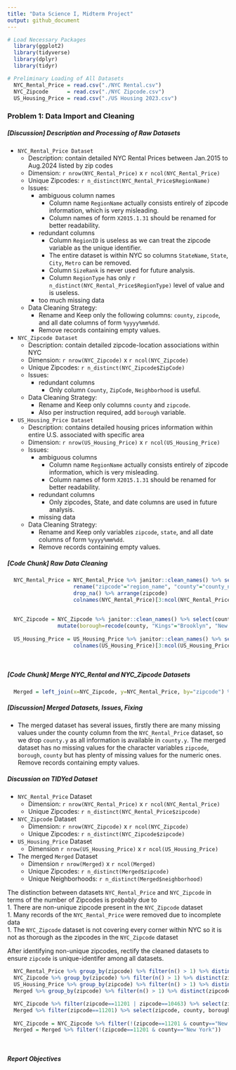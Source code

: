 ```yaml
---
title: "Data Science I, Midterm Project"
output: github_document
---
```


```r
# Load Necessary Packages
  library(ggplot2)
  library(tidyverse)
  library(dplyr)
  library(tidyr)

# Preliminary Loading of All Datasets
  NYC_Rental_Price = read.csv("./NYC Rental.csv")
  NYC_Zipcode      = read.csv("./NYC Zipcode.csv")
  US_Housing_Price = read.csv("./US Housing 2023.csv")

```

### Problem 1: Data Import and Cleaning

##### [Discussion] Description and Processing of Raw Datasets   
- `NYC_Rental_Price Dataset`    
  - Description: contain detailed NYC Rental Prices between Jan.2015 to Aug.2024 listed by zip codes   
  - Dimension: `r nrow(NYC_Rental_Price)` x `r ncol(NYC_Rental_Price)`    
  - Unique Zipcodes: `r n_distinct(NYC_Rental_Price$RegionName)`
  - Issues:   
    - ambiguous column names        
      - Column name `RegionName` actually consists entirely of zipcode information, which is very misleading.   
      - Column names of form `X2015.1.31` should be renamed for better readability.    
    - redundant columns   
      - Column `RegionID` is useless as we can treat the zipcode variable as the unique identifier.
      - The entire dataset is within NYC so columns `StateName`, `State`, `City`, `Metro` can be removed.
      - Column `SizeRank` is never used for future analysis.
      - Column `RegionType` has only `r n_distinct(NYC_Rental_Price$RegionType)` level of value and is useless.
    - too much missing data    
  - Data Cleaning Strategy:
    - Rename and Keep only the following columns: `county`, `zipcode`, and all date columns of form `%yyyy%mm%dd`.
    - Remove records containing empty values.
- `NYC_Zipcode Dataset`   
  - Description: contain detailed zipcode-location associations within NYC    
  - Dimension: `r nrow(NYC_Zipcode)` x `r ncol(NYC_Zipcode)`    
  - Unique Zipcodes: `r n_distinct(NYC_Zipcode$ZipCode)`
  - Issues:
    - redundant columns
      - Only column `County`, `ZipCode`, `Neighborhood` is useful.
  - Data Cleaning Strategy:
    - Rename and Keep only columns `county` and `zipcode`.
    - Also per instruction required, add `borough` variable.
- `US_Housing_Price Dataset`    
  - Description: contains detailed housing prices information within entire U.S. associated with specific area    
  - Dimension: `r nrow(US_Housing_Price)` x `r ncol(US_Housing_Price)`   
  - Issues:   
    - ambiguous columns   
      - Column name `RegionName` actually consists entirely of zipcode information, which is very misleading. 
      - Column names of form `X2015.1.31` should be renamed for better readability.  
    - redundant columns   
      - Only zipcodes, State, and date columns are used in future analysis.   
    - missing data
  - Data Cleaning Strategy:   
    - Rename and Keep only variables `zipcode`, `state`, and all date columns of form `%yyyy%mm%dd`.
    - Remove records containing empty values.

##### [Code Chunk] Raw Data Cleaning    
```r

  NYC_Rental_Price = NYC_Rental_Price %>% janitor::clean_names() %>% select(-region_id, -size_rank, -region_type, -state_name, -state, -city, -metro) %>%
                     rename("zipcode"="region_name", "county"="county_name") %>% mutate(county=gsub(" County","",county)) %>% mutate(across(where(is.numeric), \(x) round(x, 2))) %>%
                     drop_na() %>% arrange(zipcode)
                     colnames(NYC_Rental_Price)[3:ncol(NYC_Rental_Price)] <- colnames(NYC_Rental_Price)[3:ncol(NYC_Rental_Price)] %>% sub("x", "", .) %>% gsub("_", "/", .) %>%
                                                                             sub("(\\d{4})/(\\d{1})/(\\d{2})", "\\1/0\\2/\\3", .)
                     
  NYC_Zipcode = NYC_Zipcode %>% janitor::clean_names() %>% select(county, zip_code, neighborhood) %>% rename("zipcode"="zip_code") %>% drop_na() %>% 
                mutate(borough=recode(county, "Kings"="Brooklyn", "New York"="Manhattan", "Richmond"="Staten Island")) %>% relocate(zipcode, county, borough)
  
  US_Housing_Price = US_Housing_Price %>% janitor::clean_names() %>% select(region_name, state, starts_with("x")) %>% rename("zipcode"="region_name") %>% drop_na() %>% arrange(zipcode)
                     colnames(US_Housing_Price)[3:ncol(US_Housing_Price)] <- colnames(US_Housing_Price)[3:ncol(US_Housing_Price)] %>% sub("x", "", .) %>% gsub("_", "/", .) %>%
                                                                             sub("(\\d{4})/(\\d{1})/(\\d{2})", "\\1/0\\2/\\3", .)
                     
```

##### [Code Chunk] Merge NYC_Rental and NYC_Zipcode Datasets       
```r

  Merged = left_join(x=NYC_Zipcode, y=NYC_Rental_Price, by="zipcode") %>% rename("county"="county.x") %>% select(-county.y) %>% relocate(zipcode, county, borough, neighborhood) %>% drop_na()

```
##### [Discussion] Merged Datasets, Issues, Fixing
- The merged dataset has several issues, firstly there are many missing values under the county column from the `NYC_Rental_Price` dataset, so we drop `county.y` as all information is
  available in `county.y`. The merged dataset has no missing values for the character variables `zipcode`, `borough`, `county` but has plenty of missing values for the numeric ones.
  Remove records containing empty values.

##### Discussion on TIDYed Dataset       

- `NYC_Rental_Price` Dataset
  - Dimension: `r nrow(NYC_Rental_Price)` x `r ncol(NYC_Rental_Price)`
  - Unique Zipcodes: `r n_distinct(NYC_Rental_Price$zipcode)`

- `NYC_Zipcode` Dataset
  - Dimension: `r nrow(NYC_Zipcode)` x `r ncol(NYC_Zipcode)`
  - Unique Zipcodes: `r n_distinct(NYC_Zipcode$zipcode)`

- `US_Housing_Price` Dataset
  - Dimension `r nrow(US_Housing_Price)` x `r ncol(US_Housing_Price)`

- The merged `Merged` Dataset
  - Dimension `r nrow(Merged)` x `r ncol(Merged)`
  - Unique Zipcodes: `r n_distinct(Merged$zipcode)`
  - Unique Neighborhoods: `r n_distinct(Merged$neighborhood)`

The distinction between datasets `NYC_Rental_Price` and `NYC_Zipcode` in terms of the number of Zipcodes is probably due to    
1. There are non-unique zipcode present in the `NYC_Zipcode` dataset    
1. Many records of the `NYC_Rental_Price` were removed due to incomplete data   
1. The `NYC_Zipcode` dataset is not covering every corner within NYC so it is not as thorough as the zipcodes in the `NYC_Zipcode` dataset    

After identifying non-unique zipcodes, rectify the cleaned datasets to ensure `zipcode` is unique-identifer among all datasets.
```r
  
  NYC_Rental_Price %>% group_by(zipcode) %>% filter(n() > 1) %>% distinct(zipcode)  # zipcodes all unique
  NYC_Zipcode %>% group_by(zipcode) %>% filter(n() > 1) %>% distinct(zipcode)       # zipcode 10463 and 11201
  US_Housing_Price %>% group_by(zipcode) %>% filter(n() > 1) %>% distinct(zipcode)  # zipcodes all unique
  Merged %>% group_by(zipcode) %>% filter(n() > 1) %>% distinct(zipcode)            # zipcode 11201

  NYC_Zipcode %>% filter(zipcode==11201 | zipcode==10463) %>% select(zipcode, county, borough) # correct data should be: 11201--Kings--Brooklyn & 10463--Bronx--Bronx
  Merged %>% filter(zipcode==11201) %>% select(zipcode, county, borough)                       # correct data should be: 11201--Kings--Brooklyn
  
  NYC_Zipcode = NYC_Zipcode %>% filter(!(zipcode==11201 & county=="New York")) %>% filter(!(zipcode==10463 & county=="New York"))
  Merged = Merged %>% filter(!(zipcode==11201 & county=="New York"))
  
```


```r

```

##### Report Objectives   














